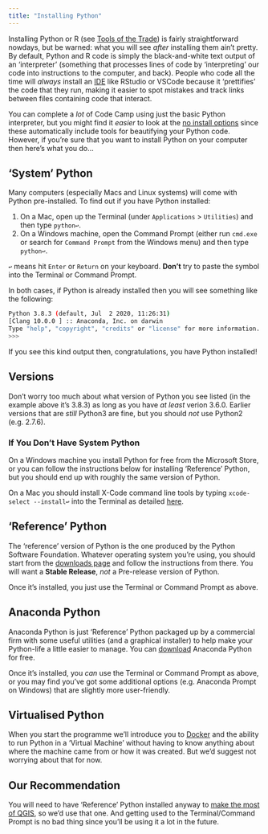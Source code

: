 ```yaml
---
title: "Installing Python"
---
```


Installing Python or R (see [Tools of the Trade](../lessons/Tools_of_the_Trade.qmd)) is fairly straightforward nowdays, but be warned: what you will see _after_ installing them ain't pretty. By default, Python and R code is simply the black-and-white text output of an 'interpreter' (something that processes lines of code by 'interpreting' our code into instructions to the computer, and back). People who code all the time will _always_ install an [IDE](../lessons/Tools_of_the_Trade.qmd) like RStudio or VSCode because it 'prettifies' the code that they run, making it easier to spot mistakes and track links between files containing code that interact. 

You can complete a _lot_ of Code Camp using just the basic Python interpreter, but you might find it _easier_ to look at the [no install options](./no_install.qmd) since these automatically include tools for beautifying your Python code. However, if you're sure that you want to install Python on your computer then here's what you do... 

## 'System' Python

Many computers (especially Macs and Linux systems) will come with Python pre-installed. To find out if you have Python installed:

1. On a Mac, open up the Terminal (under `Applications` > `Utilities`) and then type `python↩︎`.
2. On a Windows machine, open the Command Prompt  (either run `cmd.exe` or search for `Command Prompt` from the Windows menu) and then type `python↩︎`.

::: {.callout-tip}
`↩︎` means hit `Enter` or `Return` on your keyboard. **Don't** try to paste the symbol into the Terminal or Command Prompt.
:::

In both cases, if Python is already installed then you will see something like the following:

```bash
Python 3.8.3 (default, Jul  2 2020, 11:26:31)
[Clang 10.0.0 ] :: Anaconda, Inc. on darwin
Type "help", "copyright", "credits" or "license" for more information.
>>>
```

If you see this kind output then, congratulations, you have Python installed!

::: {.callout-tip}
## Versions

Don't worry too much about what version of Python you see listed (in the example above it's 3.8.3) as long as you have _at least_ verion 3.6.0. Earlier versions that are _still_ Python3 are fine, but you should _not_ use Python2 (e.g. 2.7.6).

:::

### If You Don't Have System Python 

On a Windows machine you install Python for free from the Microsoft Store, or you can follow the instructions below for installing 'Reference' Python, but you should end up with roughly the same version of Python.

On a Mac you should install X-Code command line tools by typing `xcode-select --install↩︎` into the Terminal as detailed [here](https://www.freecodecamp.org/news/install-xcode-command-line-tools/). 

## 'Reference' Python

The 'reference' version of Python is the one produced by the Python Software Foundation. Whatever operating system you're using, you should start from the [downloads page](https://www.python.org/downloads/) and follow the instructions from there. You will want a **Stable Release**, _not_ a Pre-release version of Python.

Once it's installed, you just use the Terminal or Command Prompt as above.

## Anaconda Python

Anaconda Python is just 'Reference' Python packaged up by a commercial firm with some useful utilities (and a graphical installer) to help make your Python-life a little easier to manage. You can [download](https://www.anaconda.com/products/distribution) Anaconda Python for free.

Once it's installed, you *can* use the Terminal or Command Prompt as above, or you may find you've got some additional options (e.g. Anaconda Prompt on Windows) that are slightly more user-friendly.

## Virtualised Python

When you start the programme we'll introduce you to [Docker](https://hub.docker.com/_/python?tab=tags) and the ability to run Python in a 'Virtual Machine' without having to know anything about where the machine came from or how it was created. But we'd suggest not worrying about that for now.

## Our Recommendation

You will need to have 'Reference' Python installed anyway to [make the most of QGIS](https://gis.stackexchange.com/a/351290/62754), so we'd use that one. And getting used to the Terminal/Command Prompt is no bad thing since you'll be using it a lot in the future. 